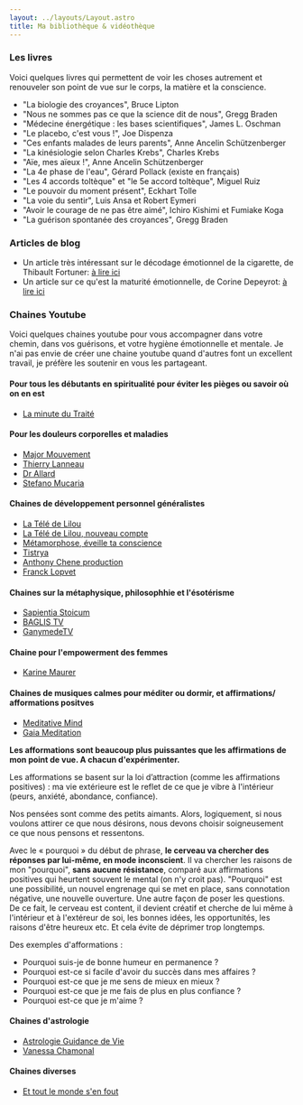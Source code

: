 ```yaml
---
layout: ../layouts/Layout.astro
title: Ma bibliothèque & vidéothèque
---
```


<Heading title="Ma bibliothèque & vidéothèque" />


### Les livres

Voici quelques livres qui permettent de voir les choses autrement et renouveler son point de vue sur le corps, la matière et la conscience.

- "La biologie des croyances", Bruce Lipton
- "Nous ne sommes pas ce que la science dit de nous", Gregg Braden
- "Médecine énergétique : les bases scientifiques", James L. Oschman
- "Le placebo, c'est vous !", Joe Dispenza
- "Ces enfants malades de leurs parents", Anne Ancelin Schützenberger
- "La kinésiologie selon Charles Krebs", Charles Krebs
- "Aïe, mes aïeux !", Anne Ancelin Schützenberger
- "La 4e phase de l'eau", Gérard Pollack (existe en français)
- "Les 4 accords toltèque" et "le 5e accord toltèque", Miguel Ruiz
- "Le pouvoir du moment présent", Eckhart Tolle
- "La voie du sentir", Luis Ansa et Robert Eymeri
- "Avoir le courage de ne pas être aimé", Ichiro Kishimi et Fumiake Koga
- "La guérison spontanée des croyances", Gregg Braden

### Articles de blog

- Un article très intéressant sur le décodage émotionnel de la cigarette, de Thibault Fortuner: [à lire ici](https://www.thibaultfortuner.com/post/2016/12/09/r%C3%A9flexion-sur-la-cigarette)
- Un article sur ce qu'est la maturité émotionnelle, de Corine Depeyrot: [à lire ici](https://www.coachingaccompagnement.com/post/%C3%AAtes-vous-m%C3%BBrs-es-%C3%A9motionnellement-partie-1-la-gen%C3%A8se-de-la-limitation)

### Chaines Youtube

Voici quelques chaines youtube pour vous accompagner dans votre chemin, dans vos guérisons, et votre hygiène émotionnelle et mentale.
Je n'ai pas envie de créer une chaine youtube quand d'autres font un excellent travail, je préfère les soutenir en vous les partageant.

#### Pour tous les débutants en spiritualité pour éviter les pièges ou savoir où on en est
- [La minute du Traité](https://www.youtube.com/@laminutedutraite)

#### Pour les douleurs corporelles et maladies
  - [Major Mouvement](https://www.youtube.com/@MajorMouvement)
  - [Thierry Lanneau](https://www.youtube.com/@ThierryLanneau)
  - [Dr Allard](https://www.youtube.com/@DrAllardDecodageBiologique)
  - [Stefano Mucaria](https://www.youtube.com/@stefanomucaria)

#### Chaines de développement personnel généralistes
  - [La Télé de Lilou](https://www.youtube.com/@LateledeLilouTV)
  - [La Télé de Lilou, nouveau compte](https://www.youtube.com/@liloumacefr)
  - [Métamorphose, éveille ta conscience](https://www.youtube.com/@metamorphosepodcast)
  - [Tistrya](https://www.youtube.com/@Tistrya)
  - [Anthony Chene production](https://www.youtube.com/@AnthonyCheneProduction)
  - [Franck Lopvet](https://www.youtube.com/@FranckLopvet)

#### Chaines sur la métaphysique, philosophhie et l'ésotérisme
  - [Sapientia Stoicum](https://www.youtube.com/@sapientiastoicum)
  - [BAGLIS TV](https://www.youtube.com/@BAGLISTV-gp)
  - [GanymedeTV](https://www.youtube.com/@GanymedeTV)

#### Chaine pour l'empowerment des femmes
  - [Karine Maurer](https://www.youtube.com/@karinemaurer2610)

#### Chaines de musiques calmes pour méditer ou dormir, et affirmations/ afformations positves
  - [Meditative Mind](https://www.youtube.com/@meditativemind)
  - [Gaia Meditation](https://www.youtube.com/@GaiaMeditation)

__Les afformations sont beaucoup plus puissantes que les affirmations de mon point de vue. A chacun d'expérimenter.__

Les afformations se basent sur la loi d’attraction (comme les affirmations positives) : ma vie extérieure est le reflet de ce que je vibre à l'intérieur (peurs, anxiété, abondance, confiance).

Nos pensées sont comme des petits aimants. Alors, logiquement, si nous voulons attirer ce que nous désirons, nous devons choisir soigneusement ce que nous pensons et ressentons.

Avec le « pourquoi » du début de phrase, __le cerveau va chercher des réponses par lui-même, en mode inconscient__. Il va chercher les raisons de mon "pourquoi", __sans aucune résistance__, comparé aux affirmations positives qui heurtent souvent le mental (on n'y croit pas). "Pourquoi" est une possibilité, un nouvel engrenage qui se met en place, sans connotation négative, une nouvelle ouverture. Une autre façon de poser les questions. De ce fait, le cerveau est content, il devient créatif et cherche de lui même à l'intérieur et à l'extéreur de soi, les bonnes idées, les opportunités, les raisons d'être heureux etc. Et cela évite de déprimer trop longtemps.

Des exemples d'afformations :

- Pourquoi suis-je de bonne humeur en permanence ?
- Pourquoi est-ce si facile d'avoir du succès dans mes affaires ?
- Pourquoi est-ce que je me sens de mieux en mieux ?
- Pourquoi est-ce que je me fais de plus en plus confiance ?
- Pourquoi est-ce que je m'aime ?

#### Chaines d'astrologie
- [Astrologie Guidance de Vie](https://www.youtube.com/@astrologieguidancedevie)
- [Vanessa Chamonal](https://www.youtube.com/@vchamonal)

#### Chaines diverses
- [Et tout le monde s'en fout](https://www.youtube.com/@Ettoutlemondesenfout)

